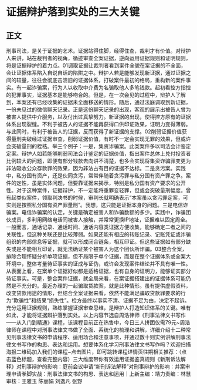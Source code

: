 # 证据辩护落到实处的三大关键
## 正文
刑事司法，是关于证据的艺术。证据站得住脚，经得住查，裁判才有价值。对辩护人来讲，站在裁判者的视角，循迹审查全案证据，逆向运用证据规则和证明规则，将是证据辩护的着力点。01调取证据让裁判者看到案件全貌在案证据的不全面，会让证据体系陷入自说自话的陷阱之中。辩护人若是能够发现新证据，通过证据之间的较量，往往会彻底击溃旧的证据体系，打破案件最初的格局，重构新的案件事实。有一起诈骗案，行为人以收取中介费为名骗取他人多笔钱款。起初看控方指控的犯罪事实，证据基本是能够吻合的。但是，在一次会见的过程中，辩护人了解到，本案还有已经收集的证据未全面移送的情形。随后，通过法庭调取到新证据，一份未见过的微信聊天记录。正是这份聊天记录的出现，客观的展示出被告人曾为被害人提供中介服务，以及付出过真挚努力。新证据的出现，使得控方原有的证据体系出现裂缝。不利于被告人的证据不能再获得口供印证效果，证明力变得薄弱。与此同时，有利于被告人的证据，反而获得了新证据的支撑。02削弱证据价值获得量刑突破经过证据审查，削弱证据价值，有时不一定会实现无罪的效果，但或许会突破量刑的桎梏。举三个例子：一是，集资诈骗案。此类案件多以司法会计鉴定定案。辩护人如若能够削弱司法会计鉴定的证据价值，指出案件总体上兑付投资者比例较大的问题，即便有部分钱款去向讲不清楚，也多会实现将集资诈骗罪变更为非法吸收公众存款罪的效果，因为非法占有目的证据不达标。二是贪污案。实践中，私分国有资产，还是伙同贪污，常常伴随着贪污罪与私分国有资产罪之争。案件的定性，虽是实体问题，但要靠证据来揭示，特别是私分国有资产要求的公开性。对于这种案件，证据辩护，不一定能将重罪变轻罪，但或会突破量刑幅度。曾有起类似案件，领取判决书的时候，审判长就明确表示“本案虽以贪污罪定案，可实则是按照私分国有资产罪量刑”。我想，这只能是证据本身的问题。三是电信诈骗案。电信诈骗案的认定，关键是确定被害人和诈骗数额的多少。实践中，诈骗团伙成员，多利用网络电话同被害人接触，并常常更换IP地址，证据难以固定周全。一般而言，通话记录、通话时间、通话内容类证据方便收集，能够确定二者之间的关联性，但这种关联还是比较薄弱。如果还能有相应的转账记录、记账凭证或诈骗组织的内部信息等证据，就可以形成闭合链条，相互印证。但这些证据如有部分缺失或是不能相互印证，就无法确证某个被害人为这个团伙所诈骗。03整合全案，排除合理怀疑分析单项证据，但不局限于单个证据，而是在整个证据体系或全案大环境中，整体考量待证事实的证成与证伪，或许会发现案件结论并不具有唯一性。从表面上看，在案单个证据好似都是适格证据，也有自身的证明力，能够证实部分待证事实。可是，整合案件证据，就全局来看，在案证据搭建出的证据体系可能仍然是不充分的。最近办理的一起骗取贷款案，就是此种情形。虽有提供虚假资料，改变贷款用途的情形，但结合全案证据来看，依然不能满足骗取贷款罪要求的行为“欺骗性”和结果“损失性”。检方最终以事实不清、证据不足为由，决定不起诉。充分运用证据规则，熟练掌握证据审查思维，是辩护人打造知识体系的关键。唯有如此，才能将证据辩护落到实处。以上内容节选自周浩律师《刑事法律文书写作——从入门到精通》课程，该课程目前正在热售中，今日三人拼团仅需79元~周浩律师在课程中对刑事法律文书做了全面、系统化的梳理和讲解，详细介绍十二种常见刑事法律文书的申请程序、适用场合和注意事项，并通过数十则实例讲解刑事法律文书写作的构思、表达和运用。想要体系化学习刑事法律文书写作吗？欢迎扫描海报二维码加入我们的课程~点击图片，即可跳转课程详情页往期相关推荐：（点击蓝色标题，查看完整内容）三大维度带你有效运用证据鉴真规则《新刑诉法解释》对刑事辩护的影响：庭前会议申请“新刑诉法解释”对刑事辩护的影响：并案审理申请拳脚实战：刑事法律文书的构思、表达和运用｜上新主编：靖力责编：林慧审核：王雅玉 陈丽娟 刘逸凡 张野